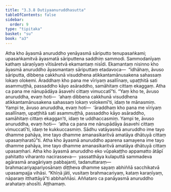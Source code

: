 ```yaml
---
title: "3.3.8 Dutiyaanuruddhasutta"
tableOfContents: false
sidebar:
  order: 9
type: "tipitaka"
basket: "su"
book: "a3"
---
```



<DynamicBreadcrumb />

<Division number="131" book="a3">

<Paragraph number="1001" book="a3">
Atha kho āyasmā anuruddho yenāyasmā sāriputto tenupasaṅkami; upasaṅkamitvā āyasmatā sāriputtena saddhiṃ sammodi. Sammodanīyaṃ kathaṃ sāraṇīyaṃ vītisāretvā ekamantaṃ nisīdi. Ekamantaṃ nisinno kho āyasmā anuruddho āyasmantaṃ sāriputtaṃ etadavoca—  “idhāhaṃ, āvuso sāriputta, dibbena cakkhunā visuddhena atikkantamānusakena sahassaṃ lokaṃ olokemi. Āraddhaṃ kho pana me vīriyaṃ asallīnaṃ, upaṭṭhitā sati asammuṭṭhā, passaddho kāyo asāraddho, samāhitaṃ cittaṃ ekaggaṃ. Atha ca pana me nānupādāya āsavehi cittaṃ vimuccatī”ti.
</Paragraph>

<Paragraph number="1002" book="a3">
“Yaṃ kho te, āvuso anuruddha, evaṃ hoti—  ‘ahaṃ dibbena cakkhunā visuddhena atikkantamānusakena sahassaṃ lokaṃ volokemī’ti, idaṃ te mānasmiṃ. Yampi te, āvuso anuruddha, evaṃ hoti—  ‘āraddhaṃ kho pana me vīriyaṃ asallīnaṃ, upaṭṭhitā sati asammuṭṭhā, passaddho kāyo asāraddho, samāhitaṃ cittaṃ ekaggan’ti, idaṃ te uddhaccasmiṃ. Yampi te, āvuso anuruddha, evaṃ hoti—  ‘atha ca pana me nānupādāya āsavehi cittaṃ vimuccatī’ti, idaṃ te kukkuccasmiṃ. Sādhu vatāyasmā anuruddho ime tayo dhamme pahāya, ime tayo dhamme amanasikaritvā amatāya dhātuyā cittaṃ upasaṃharatū”ti.
</Paragraph>

<Paragraph number="1003" book="a3">
Atha kho āyasmā anuruddho aparena samayena ime tayo dhamme pahāya, ime tayo dhamme amanasikaritvā amatāya dhātuyā cittaṃ upasaṃhari. Atha kho āyasmā anuruddho eko vūpakaṭṭho appamatto ātāpī pahitatto viharanto nacirasseva—  yassatthāya kulaputtā sammadeva agārasmā anagāriyaṃ pabbajanti, tadanuttaraṃ—  brahmacariyapariyosānaṃ diṭṭheva dhamme sayaṃ abhiññā sacchikatvā upasampajja vihāsi. “Khīṇā jāti, vusitaṃ brahmacariyaṃ, kataṃ karaṇīyaṃ, nāparaṃ itthattāyā”ti abbhaññāsi. Aññataro ca panāyasmā anuruddho arahataṃ ahosīti.

</Paragraph>
</Division>

<Paragraph number="1004" type="center" book="a3">
Aṭṭhamaṃ.
</Paragraph>